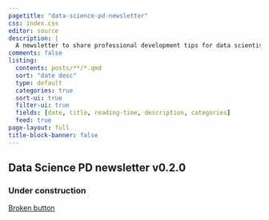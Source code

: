 ```yaml
---
pagetitle: "data-science-pd-newsletter"
css: index.css
editor: source
description: | 
  A newsletter to share professional development tips for data scientists in the NHS
comments: false
listing:
  contents: posts/**/*.qmd
  sort: "date desc"
  type: default
  categories: true
  sort-ui: true
  filter-ui: true
  fields: [date, title, reading-time, description, categories]
  feed: true
page-layout: full
title-block-banner: false
---
```


:::: {.hero-banner}

::: {.hero-image .hero-image-left}
:::

::: {.content-block}

# Data Science PD newsletter <span>v0.2.0</span>

### Under construction

::: {.hero-buttons}
[Broken button](mailto:datascience@nhs.net?subject="Subscribe to PD newsletter"){.btn-action-primary .btn-action .btn .btn-success .btn-lg role="button"}
::: 

:::

::: {.hero-image .hero-image-right}
:::

::::
</br>

